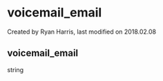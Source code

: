 
# voicemail_email 

 Created by  Ryan Harris, last modified on 2018.02.08

## voicemail_email

string


